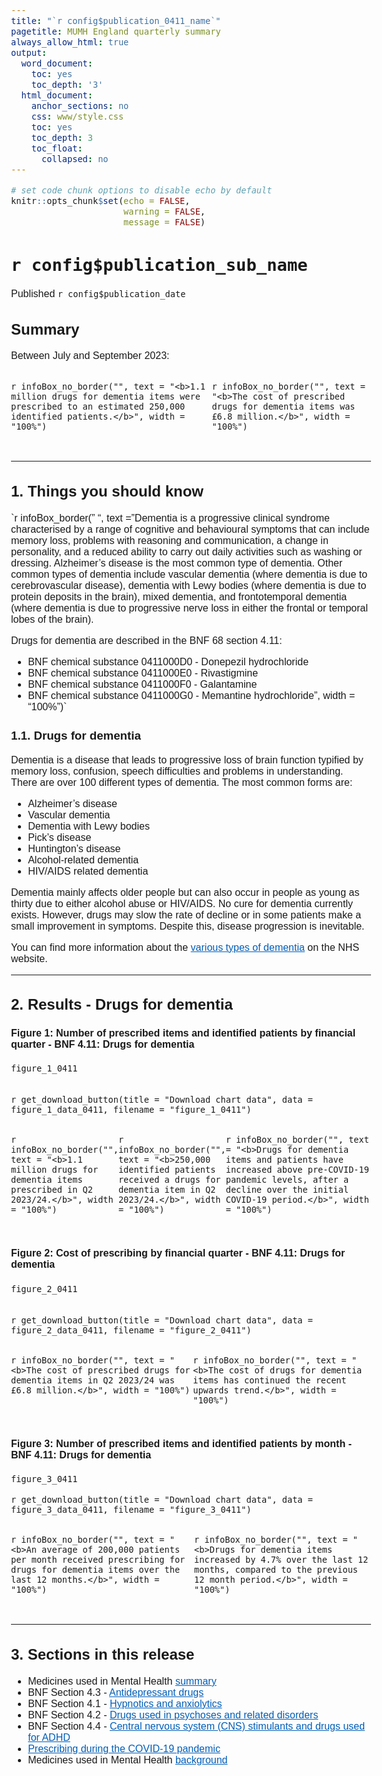 ```yaml
---
title: "`r config$publication_0411_name`"
pagetitle: MUMH England quarterly summary
always_allow_html: true
output:
  word_document:
    toc: yes
    toc_depth: '3'
  html_document:
    anchor_sections: no
    css: www/style.css
    toc: yes
    toc_depth: 3
    toc_float:
      collapsed: no
---
```


<script>
  $(document).ready(function() {
    $('#header').prepend('<img src=`r knitr::image_uri("www/bsa_logo.svg")` alt=\"NHSBSA logo\" style=\"position:absolute; top: 0; right: 0; padding: 10px; width: 25%;\">');
  });
</script>

<style type="text/css">  body, td {
    font-size: 16px;
    font-family: sans-serif;
  }
  .list-group-item.active {
    background-color: #005EB8!important;
    border-color: #005EB8!important;
  }
    a {
        color: #005EB8!important;
    }
    .tocify {
        border-radius: 0px!important;
    }
</style>
  <html lang="en">

```r
# set code chunk options to disable echo by default
knitr::opts_chunk$set(echo = FALSE,
                      warning = FALSE,
                      message = FALSE)

```

<main>

# `r config$publication_sub_name` {.toc-ignore}

Published `r config$publication_date` 

## Summary

Between July and September 2023:

::::{.row style="display: flex; padding-bottom: 15px;"}
:::{.col-md-6}
`r infoBox_no_border("", text = "<b>1.1 million drugs for dementia items were prescribed to an estimated 250,000 identified patients.</b>", width = "100%")`
:::
:::{.col-md-6}
`r infoBox_no_border("", text = "<b>The cost of prescribed drugs for dementia items was £6.8 million.</b>", width = "100%")`
:::
::::


---

## 1. Things you should know

`r infoBox_border(" ", text = "Dementia is a progressive clinical syndrome characterised by a range of cognitive and behavioural symptoms that can include memory loss, problems with reasoning and communication, a change in personality, and a reduced ability to carry out daily activities such as washing or dressing. Alzheimer’s disease is the most common type of dementia. Other common types of dementia include vascular dementia (where dementia is due to cerebrovascular disease), dementia with Lewy bodies (where dementia is due to protein deposits in the brain), mixed dementia, and frontotemporal dementia (where dementia is due to progressive nerve loss in either the frontal or temporal lobes of the brain).

Drugs for dementia are described in the BNF 68 section 4.11:

* BNF chemical substance 0411000D0 - Donepezil hydrochloride
* BNF chemical substance 0411000E0 - Rivastigmine
* BNF chemical substance 0411000F0 - Galantamine
* BNF chemical substance 0411000G0 - Memantine hydrochloride", width = "100%")`


### 1.1. Drugs for dementia {.toc-ignore}

Dementia is a disease that leads to progressive loss of brain function typified by memory loss, confusion, speech difficulties and problems in understanding. There are over 100 different types of dementia. The most common forms are:

* Alzheimer's disease
* Vascular dementia
* Dementia with Lewy bodies
* Pick's disease
* Huntington's disease
* Alcohol-related dementia
* HIV/AIDS related dementia

Dementia mainly affects older people but can also occur in people as young as thirty due to either alcohol abuse or HIV/AIDS. No cure for dementia currently exists. However, drugs may slow the rate of decline or in some patients make a small improvement in symptoms. Despite this, disease progression is inevitable.

You can find more information about the [various types of dementia](https://www.nhs.uk/conditions/dementia/) on the NHS website.

---

## 2. Results - Drugs for dementia

#### Figure 1: Number of prescribed items and identified patients by financial quarter - BNF 4.11: Drugs for dementia

```r

figure_1_0411
  
```
`r get_download_button(title = "Download chart data", data = figure_1_data_0411, filename = "figure_1_0411")`

::::{.row style="display: flex; padding-bottom: 15px;"}
:::{.col-md-4}
`r infoBox_no_border("", text = "<b>1.1 million drugs for dementia items prescribed in Q2 2023/24.</b>", width = "100%")`
:::
:::{.col-md-4}
`r infoBox_no_border("", text = "<b>250,000 identified patients received a drugs for dementia item in Q2 2023/24.</b>", width = "100%")`
:::
:::{.col-md-4}
`r infoBox_no_border("", text = "<b>Drugs for dementia items and patients have increased above pre-COVID-19 pandemic levels, after a decline over the initial COVID-19 period.</b>", width = "100%")`
:::
::::


#### Figure 2: Cost of prescribing by financial quarter - BNF 4.11: Drugs for dementia

```r

figure_2_0411
  
```
`r get_download_button(title = "Download chart data", data = figure_2_data_0411, filename = "figure_2_0411")`

::::{.row style="display: flex; padding-bottom: 15px;"}
:::{.col-md-6}
`r infoBox_no_border("", text = "<b>The cost of prescribed drugs for dementia items in Q2 2023/24 was £6.8 million.</b>", width = "100%")`
:::
:::{.col-md-6}
`r infoBox_no_border("", text = "<b>The cost of drugs for dementia items has continued the recent upwards trend.</b>", width = "100%")`
:::
::::

#### Figure 3: Number of prescribed items and identified patients by month - BNF 4.11: Drugs for dementia

```r

figure_3_0411
```
`r get_download_button(title = "Download chart data", data = figure_3_data_0411, filename = "figure_3_0411")`

::::{.row style="display: flex; padding-bottom: 15px;"}
:::{.col-md-6}
`r infoBox_no_border("", text = "<b>An average of 200,000 patients per month received prescribing for drugs for dementia items over the last 12 months.</b>", width = "100%")`
:::
:::{.col-md-6}
`r infoBox_no_border("", text = "<b>Drugs for dementia items increased by 4.7% over the last 12 months, compared to the previous 12 month period.</b>", width = "100%")`
:::
::::


---


## 3. Sections in this release

* Medicines used in Mental Health [summary](`r config$html_top_link`)
* BNF Section 4.3 - [Antidepressant drugs](`r config$html_0403_link`)
* BNF Section 4.1 - [Hypnotics and anxiolytics](`r config$html_0401_link`)
* BNF Section 4.2 - [Drugs used in psychoses and related disorders](`r config$html_0402_link`)
* BNF Section 4.4 - [Central nervous system (CNS) stimulants and drugs used for ADHD](`r config$html_0404_link`)
* [Prescribing during the COVID-19 pandemic](`r config$html_model_link`)
* Medicines used in Mental Health [background](`r config$background_link`)
